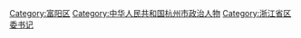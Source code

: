[[Category:富阳区|Category:富阳区]]
[[Category:中华人民共和国杭州市政治人物|Category:中华人民共和国杭州市政治人物]]
[[Category:浙江省区委书记|Category:浙江省区委书记]]